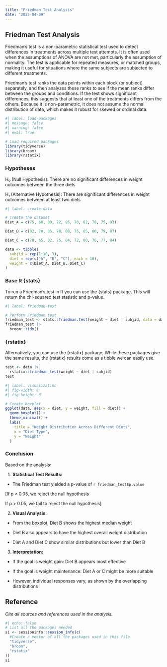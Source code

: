 ```yaml
---
title: "Friedman Test Analysis"
date: "2025-04-09"
---
```


## Friedman Test Analysis

Friedman's test is a non-parametric statistical test used to detect differences in treatments across multiple test attempts. It is often used when the assumptions of ANOVA are not met, particularly the assumption of normality. The test is applicable for repeated measures, or matched groups, making it useful for situations where the same subjects are subjected to different treatments.

Friedman’s test ranks the data points within each block (or subject) separately, and then analyzes these ranks to see if the mean ranks differ between the groups and conditions. If the test shows significant differences, this suggests that at least one of the treatments differs from the others. Because it is non-parametric, it does not assume the normal distribution of data, which makes it robust for skewed or ordinal data.


```r
#| label: load-packages
#| message: false
#| warning: false
#| eval: true

# Load required packages
library(tidyverse)
library(broom)
library(rstatix)

```


### Hypotheses

H₀ (Null Hypothesis): There are no significant differences in weight outcomes between the three diets

H₁ (Alternative Hypothesis): There are significant differences in weight outcomes between at least two diets 

```r
#| label: create-data

# Create the dataset
Diet_A = c(75, 68, 80, 72, 85, 70, 82, 78, 75, 83)

Diet_B = c(82, 70, 85, 78, 88, 75, 85, 80, 79, 87)

Diet_C = c(78, 65, 82, 75, 84, 72, 80, 76, 77, 84)

data <- tibble(
  subjid = rep(1:10, 3),
  diet = rep(c("A", "B", "C"), each = 10),
  weight = c(Diet_A, Diet_B, Diet_C)
)

```

### Base R {stats}

To run a Friedman's test in R you can use the {stats} package. This will return the chi-squared test statistic and p-value. 
```r
#| label: friedman-test

# Perform Friedman test
friedman_test <- stats::friedman.test(weight ~ diet | subjid, data = data)
friedman_test |>
  broom::tidy()
```

### {rstatix}

Alternatively, you can use the {rstatix} package. While these packages give the same results, the {rstatix} results come as a tibble we can easily use. 
```r
test <- data |>
  rstatix::friedman_test(weight ~ diet | subjid)
test
```

```r
#| label: visualization
#| fig-width: 8
#| fig-height: 6

# Create boxplot
ggplot(data, aes(x = diet, y = weight, fill = diet)) +
  geom_boxplot() +
  theme_minimal() +
  labs(
    title = "Weight Distribution Across Different Diets",
    x = "Diet Type",
    y = "Weight"
  )

```

### Conclusion

Based on the analysis:

1.  **Statistical Test Results:**

-   The Friedman test yielded a p-value of `r friedman_test$p.value`

\[If p \< 0.05, we reject the null hypothesis

If p \> 0.05, we fail to reject the null hypothesis\]

2.  **Visual Analysis:**

-   From the boxplot, Diet B shows the highest median weight

-   Diet B also appears to have the highest overall weight distribution

-   Diet A and Diet C show similar distributions but lower than Diet B


3.  **Interpretation:**

-   If the goal is weight gain: Diet B appears most effective

-   If the goal is weight maintenance: Diet A or C might be more suitable

-   However, individual responses vary, as shown by the overlapping distributions

## Reference

*Cite all sources and references used in the analysis.*

::: {.callout-note collapse="true" title="Session Info"}
```r
#| echo: false
# List all the packages needed
si <- sessioninfo::session_info(c(
  #Create a vector of all the packages used in this file
  "tidyverse",
  "broom",
  "rstatix"
))
si
```

:::

